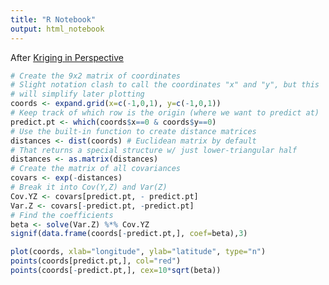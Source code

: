 ```yaml
---
title: "R Notebook"
output: html_notebook
---
```


After [Kriging in Perspective](http://www.stat.cmu.edu/~cshalizi/kriging.pdf)

```r
# Create the 9x2 matrix of coordinates
# Slight notation clash to call the coordinates "x" and "y", but this
# will simplify later plotting
coords <- expand.grid(x=c(-1,0,1), y=c(-1,0,1))
# Keep track of which row is the origin (where we want to predict at)
predict.pt <- which(coords$x==0 & coords$y==0)
# Use the built-in function to create distance matrices
distances <- dist(coords) # Euclidean matrix by default
# That returns a special structure w/ just lower-triangular half
distances <- as.matrix(distances)
# Create the matrix of all covariances
covars <- exp(-distances)
# Break it into Cov(Y,Z) and Var(Z)
Cov.YZ <- covars[predict.pt, - predict.pt]
Var.Z <- covars[-predict.pt, -predict.pt]
# Find the coefficients
beta <- solve(Var.Z) %*% Cov.YZ
signif(data.frame(coords[-predict.pt,], coef=beta),3)
```

```r
plot(coords, xlab="longitude", ylab="latitude", type="n")
points(coords[predict.pt,], col="red")
points(coords[-predict.pt,], cex=10*sqrt(beta))
```


